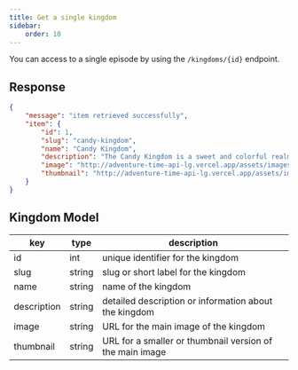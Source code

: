 ```yaml
---
title: Get a single kingdom
sidebar:
    order: 10
---
```


You can access to a single episode by using the `/kingdoms/{id}` endpoint.
<CodeEndpoint path="/kingdoms/1"/>

## Response
```json
{
    "message": "item retrieved successfully",
    "item": {
        "id": 1,
        "slug": "candy-kingdom",
        "name": "Candy Kingdom",
        "description": "The Candy Kingdom is a sweet and colorful realm ruled by Princess Bubblegum. Known for its sugary landscapes and candy citizens, it is a hub of scientific innovation and enchanting adventures. The kingdom thrives on a blend of science and magic, creating a whimsical and delightful atmosphere.",
        "image": "http://adventure-time-api-lg.vercel.app/assets/images/kingdoms/candy-kingdom.webp",
        "thumbnail": "http://adventure-time-api-lg.vercel.app/assets/images/kingdoms/candy-kingdom-thumbnail.webp"
    }
}
```
## Kingdom Model
| key          | type   | description                                        |
|--------------|--------|----------------------------------------------------|
| id           | int    | unique identifier for the kingdom                     |
| slug         | string | slug or short label for the kingdom                   |
| name         | string | name of the kingdom                                   |
| description  | string | detailed description or information about the kingdom|
| image        | string | URL for the main image of the kingdom                  |
| thumbnail    | string | URL for a smaller or thumbnail version of the main image |
